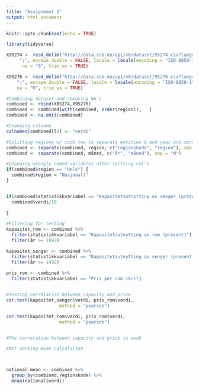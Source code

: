 ```yaml
---
title: "Assignment 3"
output: html_document
---
```


```r
knitr::opts_chunk$set(echo = TRUE)
```



```r
library(tidyverse)

X95274 <- read_delim("http://data.ssb.no/api/v0/dataset/95274.csv?lang=no", 
     ";", escape_double = FALSE, locale = locale(encoding = "ISO-8859-1"), 
      na = "0", trim_ws = TRUE)

X95276 <- read_delim("http://data.ssb.no/api/v0/dataset/95276.csv?lang=no", 
    ";", escape_double = FALSE, locale = locale(encoding = "ISO-8859-1"), 
    na = "0", trim_ws = TRUE)

```



```r

#Combining dataset and removing NA's
combined <- rbind(X95274,X95276)
combined <- combined[with(combined, order(region)),   ]
combined <- na.omit(combined)

#Changing colname
colnames(combined)[4] <- "verdi"

#Splitting regions w/ code two to separate entities & and year and month to separate entities
combined <- separate(combined, region, c("regionskode", "region"), sep = " ")
combined <- separate(combined, måned, c("år", "måned"), sep = "M")

#Changing wrongly named variables after spltting col's
if(combined$region == "Hele") {
  combined$region = "Nasjonalt"
}


if(combined$statistikkvariabel == "Kapasitetsutnytting av senger (prosent)") {
  combined$verdi/10
  
}


```



```r


#Filtering for testing
kapasitet_rom <- combined %>%
  filter(statistikkvariabel == "Kapasitetsutnytting av rom (prosent)") %>%
  filter(år >= 1992)

kapasitet_senger <- combined %>%
  filter(statistikkvariabel == "Kapasitetsutnytting av senger (prosent)") %>%
  filter(år >= 1992)
  
pris_rom <- combined %>%
  filter(statistikkvariabel == "Pris per rom (kr)")


#Testing correlation between capacity and price 
cor.test(kapasitet_senger$verdi, pris_rom$verdi, 
                    method = "pearson")

cor.test(kapasitet_rom$verdi, pris_rom$verdi, 
                    method = "pearson")


#The correlation between capacity and price is weak

```






```r
#Not working mean calculation



national_mean <- combined %>%
  group_by(combined,regionskode) %>%
  mean(national$verdi)
  
  
  


```


